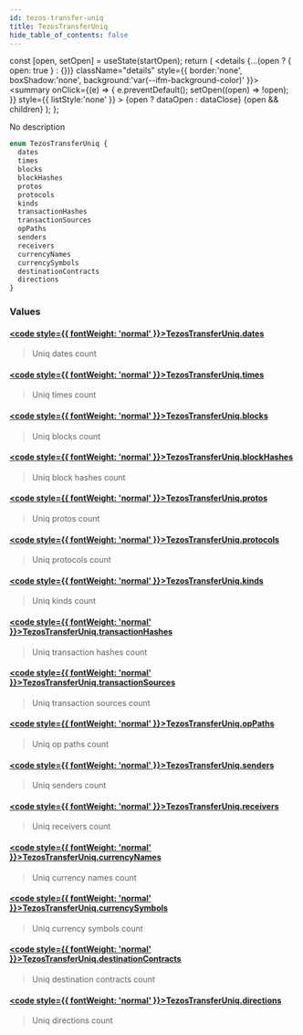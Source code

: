```yaml
---
id: tezos-transfer-uniq
title: TezosTransferUniq
hide_table_of_contents: false
---
```







  const [open, setOpen] = useState(startOpen);
  return (
    <details {...(open ? { open: true } : {})} className="details" style={{ border:'none', boxShadow:'none', background:'var(--ifm-background-color)' }}>
      <summary
        onClick={(e) => {
          e.preventDefault();
          setOpen((open) => !open);
        }}
        style={{ listStyle:'none' }}
      >
      {open ? dataOpen : dataClose}
      </summary>
      {open && children}
    </details>
  );
};








No description


```graphql
enum TezosTransferUniq {
  dates
  times
  blocks
  blockHashes
  protos
  protocols
  kinds
  transactionHashes
  transactionSources
  opPaths
  senders
  receivers
  currencyNames
  currencySymbols
  destinationContracts
  directions
}
```




### Values

#### [<code style={{ fontWeight: 'normal' }}>TezosTransferUniq.<b>dates</b></code>](#)  
> 
> 
> Uniq dates count
> 

#### [<code style={{ fontWeight: 'normal' }}>TezosTransferUniq.<b>times</b></code>](#)  
> 
> 
> Uniq times count
> 

#### [<code style={{ fontWeight: 'normal' }}>TezosTransferUniq.<b>blocks</b></code>](#)  
> 
> 
> Uniq blocks count
> 

#### [<code style={{ fontWeight: 'normal' }}>TezosTransferUniq.<b>blockHashes</b></code>](#)  
> 
> 
> Uniq block hashes count
> 

#### [<code style={{ fontWeight: 'normal' }}>TezosTransferUniq.<b>protos</b></code>](#)  
> 
> 
> Uniq protos count
> 

#### [<code style={{ fontWeight: 'normal' }}>TezosTransferUniq.<b>protocols</b></code>](#)  
> 
> 
> Uniq protocols count
> 

#### [<code style={{ fontWeight: 'normal' }}>TezosTransferUniq.<b>kinds</b></code>](#)  
> 
> 
> Uniq kinds count
> 

#### [<code style={{ fontWeight: 'normal' }}>TezosTransferUniq.<b>transactionHashes</b></code>](#)  
> 
> 
> Uniq transaction hashes count
> 

#### [<code style={{ fontWeight: 'normal' }}>TezosTransferUniq.<b>transactionSources</b></code>](#)  
> 
> 
> Uniq transaction sources count
> 

#### [<code style={{ fontWeight: 'normal' }}>TezosTransferUniq.<b>opPaths</b></code>](#)  
> 
> 
> Uniq op paths count
> 

#### [<code style={{ fontWeight: 'normal' }}>TezosTransferUniq.<b>senders</b></code>](#)  
> 
> 
> Uniq senders count
> 

#### [<code style={{ fontWeight: 'normal' }}>TezosTransferUniq.<b>receivers</b></code>](#)  
> 
> 
> Uniq receivers count
> 

#### [<code style={{ fontWeight: 'normal' }}>TezosTransferUniq.<b>currencyNames</b></code>](#)  
> 
> 
> Uniq currency names count
> 

#### [<code style={{ fontWeight: 'normal' }}>TezosTransferUniq.<b>currencySymbols</b></code>](#)  
> 
> 
> Uniq currency symbols count
> 

#### [<code style={{ fontWeight: 'normal' }}>TezosTransferUniq.<b>destinationContracts</b></code>](#)  
> 
> 
> Uniq destination contracts count
> 

#### [<code style={{ fontWeight: 'normal' }}>TezosTransferUniq.<b>directions</b></code>](#)  
> 
> 
> Uniq directions count
> 



